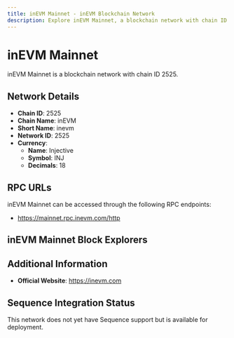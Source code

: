 ```yaml
--- 
title: inEVM Mainnet - inEVM Blockchain Network
description: Explore inEVM Mainnet, a blockchain network with chain ID 2525. Learn about its native currency, Injective, and how to interact with the network.
---
```


# inEVM Mainnet

inEVM Mainnet is a blockchain network with chain ID 2525.

## Network Details

- **Chain ID**: 2525
- **Chain Name**: inEVM
- **Short Name**: inevm
- **Network ID**: 2525
- **Currency**: 
  - **Name**: Injective
  - **Symbol**: INJ
  - **Decimals**: 18

## RPC URLs

inEVM Mainnet can be accessed through the following RPC endpoints:

- https://mainnet.rpc.inevm.com/http

## inEVM Mainnet Block Explorers



## Additional Information

- **Official Website**: https://inevm.com

## Sequence Integration Status

This network does not yet have Sequence support but is available for deployment.
